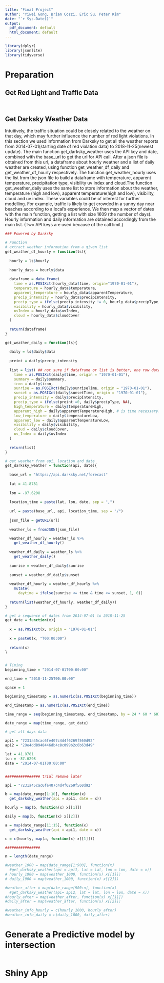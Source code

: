 ```yaml
---
title: "Final Project"
author: "Yiwei Gong, Brian Cozzi, Eric Su, Peter Kim"
date: "`r Sys.Date()`"
output:
  pdf_document: default
  html_document: default
---
```




```r
library(dplyr)
library(jsonlite)
library(tidyverse)

```

# Preparation  

## Get Red Light and Traffic Data  
```r
      


```


```r


```




## Get Darksky Weather Data  

Intuitively, the traffic situation could be closely related to the weather on that day, which may further influence the number of red light violations. In this section we used information from Darksky to get all the weather reports from 2014-07-01(starting date of red violation data) to 2018-11-25(newest update). The main function get_darksky_weather uses the API key and date, combined with the base_url to get the url for API call. After a json file is obtained from this url, a dataframe about hourly weather and a list of daily weather are created, using  function get_weather_df_daily and get_weather_df_hourly respectively. The function get_weather_hourly uses the list from the json file to build a dataframe with temperature, apparent temperature, precipitation type, visibility uv index and cloud.The function get_weather_daily uses the same list to store information about the weather, temperature (high and low), apparent temperature(high and low), visibility, cloud and uv index. These variables could be of interest for further modelling. For example, traffic is likely to get crowded in a sunny day near beaches according to a local's experience. We then map a vector of dates with the main function, getting a list with size 1609 (the number of days). Hourly information and daily information are obtained accordingly from the main list. (Two API keys are used because of the call limit.)  


```r
### Powered by Darksky

# Function
# extract weather information from a given list
get_weather_df_hourly = function(ls){
  
  hourly = ls$hourly
  
  hourly_data = hourly$data
  
  dataframe = data_frame(
    time = as.POSIXct(hourly_data$time, origin="1970-01-01"),
    temperature = hourly_data$temperature,
    apparent_temperature = hourly_data$apparentTemperature,
    precip_intensity = hourly_data$precipIntensity,
    precip_type = ifelse(precip_intensity != 0, hourly_data$precipType, NA),
    visibility = hourly_data$visibility,
    uvIndex = hourly_data$uvIndex,
    cloud = hourly_data$cloudCover
  )
  
  return(dataframe)
}

get_weather_daily = function(ls){
  
  daily = ls$daily$data
  
  preint = daily$precip_intensity
  
  list = list( ## not sure if dataframe or list is better, one row dataframe looks strange so put a list here
    time = as.POSIXct(daily$time, origin = "1970-01-01"),
    summary = daily$summary,
    icon = daily$icon,
    sunrise = as.POSIXct(daily$sunriseTime, origin = "1970-01-01"),
    sunset = as.POSIXct(daily$sunsetTime, origin = "1970-01-01"),
    precip_intensity = daily$precipIntensity,
    precip_type = ifelse(preint!=0, daily$precipType, NA),
    high_temperature = daily$temperatureHigh,
    apparent_high = daily$apparentTemperatureHigh, # is time necessary?
    low_temperature = daily$temperatureLow,
    apparent_low = daily$apparentTemperatureLow,
    visibility = daily$visibility,
    cloud = daily$cloudCover,
    uv_Index = daily$uvIndex
  )
  
  return(list)
}

# get weather from api, location and date
get_darksky_weather = function(api, date){
  
  base_url = "https://api.darksky.net/forecast"
  
  lat = 41.8781
  
  lon = -87.6298
  
  location_time = paste(lat, lon, date, sep = ",")
  
  url = paste(base_url, api, location_time, sep = "/")
  
  json_file = getURL(url)
  
  weather_ls = fromJSON(json_file)

  weather_df_hourly = weather_ls %>%
    get_weather_df_hourly()
  
  weather_df_daily = weather_ls %>%
    get_weather_daily()
  
  sunrise = weather_df_daily$sunrise
  
  sunset = weather_df_daily$sunset
  
  weather_df_hourly = weather_df_hourly %>%
    mutate(
      daytime = ifelse(sunrise <= time & time <= sunset, 1, 0))
  
  return(list(weather_df_hourly, weather_df_daily))
}

# get a sequence of dates from 2014-07-01 to 2018-11-25
get_date = function(x){
  
  x = as.POSIXct(x, origin = "1970-01-01")
  
  x = paste0(x, "T00:00:00")
  
  return(x)
}


# Timing
beginning_time = "2014-07-01T00:00:00"

end_time = "2018-11-25T00:00:00"

space = 1

beginning_timestamp = as.numeric(as.POSIXct(beginning_time))

end_timestamp = as.numeric(as.POSIXct(end_time))

time_range = seq(beginning_timestamp, end_timestamp, by = 24 * 60 * 60)

date_range = map(time_range, get_date)

# get all days data

api1 = "7231a45cac6fe407c4d4f6269f560d92"
api2 = "29e4dd8948446db4c8c099b2c6b63d49"

lat = 41.8781
lon = -87.6298
date = "2014-07-01T00:00:00"


################ trial remove later

api = "7231a45cac6fe407c4d4f6269f560d92"

b = map(date_range[1:10], function(x)
  get_darksky_weather(api = api1, date = x))

hourly = map(b, function(x) x[[1]])

daily = map(b, function(x) x[[2]])

a = map(date_range[11:15], function(x)
  get_darksky_weather(api = api1, date = x))

c = c(hourly, map(a, function(x) x[[1]]))

################

n = length(date_range)

#weather_1000 = map(date_range[1:900], function(x)
  #get_darksky_weather(api = api1, lat = lat, lon = lon, date = x))
# hourly_1000 = map(weather_1000, function(x) x[[1]])
# daily_1000 = map(weather_1000, function(x) x[[2]])

#weather_after = map(date_range[900:n], function(x)
  #get_darksky_weather(api= api2, lat = lat, lon = lon, date = x))
#hourly_after = map(weather_after, function(x) x[[1]])
#daily_after = map(weather_after, function(x) x[[2]])

#weather_info_hourly = c(hourly_1000, hourly_after)
#weather_info_daily = c(daily_1000, daily_after)

```



# Generate a Predictive model by intersection  
```r



```


# Shiny App  
```r


```





